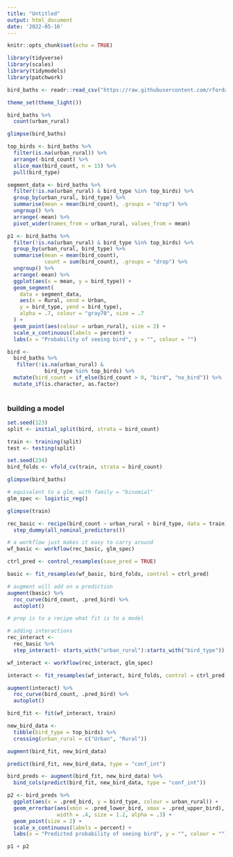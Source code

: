 ```yaml
---
title: "Untitled"
output: html_document
date: '2022-05-16'
---
```


```r
knitr::opts_chunk$set(echo = TRUE)

library(tidyverse)
library(scales)
library(tidymodels)
library(patchwork)

bird_baths <- readr::read_csv("https://raw.githubusercontent.com/rfordatascience/tidytuesday/master/data/2021/2021-08-31/bird_baths.csv")

theme_set(theme_light())
```

```r
bird_baths %>%
  count(urban_rural)

glimpse(bird_baths)

top_birds <- bird_baths %>% 
  filter(is.na(urban_rural)) %>% 
  arrange(-bird_count) %>%  
  slice_max(bird_count, n = 15) %>%  
  pull(bird_type)
```


```r

segment_data <- bird_baths %>% 
  filter(!is.na(urban_rural) & bird_type %in% top_birds) %>% 
  group_by(urban_rural, bird_type) %>% 
  summarise(mean = mean(bird_count), .groups = "drop") %>% 
  ungroup() %>% 
  arrange(-mean) %>%  
  pivot_wider(names_from = urban_rural, values_from = mean)

p1 <- bird_baths %>% 
  filter(!is.na(urban_rural) & bird_type %in% top_birds) %>% 
  group_by(urban_rural, bird_type) %>% 
  summarise(mean = mean(bird_count), 
            count = sum(bird_count), .groups = "drop") %>% 
  ungroup() %>% 
  arrange(-mean) %>%
  ggplot(aes(x = mean, y = bird_type)) + 
  geom_segment(
    data = segment_data, 
    aes(x = Rural, xend = Urban, 
    y = bird_type, yend = bird_type),
    alpha = .7, colour = "gray70", size = .7
  ) + 
  geom_point(aes(colour = urban_rural), size = 2) + 
  scale_x_continuous(labels = percent) + 
  labs(x = "Probability of seeing bird", y = "", colour = "")
```

```r
bird <- 
  bird_baths %>% 
   filter(!is.na(urban_rural) & 
            bird_type %in% top_birds) %>% 
  mutate(bird_count = if_else(bird_count > 0, "bird", "no_bird")) %>%  
  mutate_if(is.character, as.factor)
  
```

### building a model 

```r

set.seed(123)
split <- initial_split(bird, strata = bird_count)

train <- training(split)
test <- testing(split)

set.seed(234)
bird_folds <- vfold_cv(train, strata = bird_count)

glimpse(bird_baths)

```


```r
# equivalent to a glm, with family = "binomial"
glm_spec <- logistic_reg()

glimpse(train)

rec_basic <- recipe(bird_count ~ urban_rural + bird_type, data = train) %>% 
  step_dummy(all_nominal_predictors())

# a workflow just makes it easy to carry around 
wf_basic <- workflow(rec_basic, glm_spec)

ctrl_pred <- control_resamples(save_pred = TRUE)

basic <- fit_resamples(wf_basic, bird_folds, control = ctrl_pred)
```

```r
# augment will add on a prediction 
augment(basic) %>%  
  roc_curve(bird_count, .pred_bird) %>% 
  autoplot()
```

```r
# prep is to a recipe what fit is to a model 

# adding interactions 
rec_interact <- 
  rec_basic %>%  
  step_interact(~ starts_with("urban_rural"):starts_with("bird_type"))

wf_interact <- workflow(rec_interact, glm_spec)

interact <- fit_resamples(wf_interact, bird_folds, control = ctrl_pred)
```

```r
augment(interact) %>%  
  roc_curve(bird_count, .pred_bird) %>% 
  autoplot()
```

```r
bird_fit <- fit(wf_interact, train)
```

```r
new_bird_data <- 
  tibble(bird_type = top_birds) %>% 
  crossing(urban_rural = c("Urban", "Rural"))

augment(bird_fit, new_bird_data)

predict(bird_fit, new_bird_data, type = "conf_int")

bird_preds <- augment(bird_fit, new_bird_data) %>%  
  bind_cols(predict(bird_fit, new_bird_data, type = "conf_int"))

p2 <- bird_preds %>% 
  ggplot(aes(x = .pred_bird, y = bird_type, colour = urban_rural)) +
  geom_errorbar(aes(xmin = .pred_lower_bird, xmax = .pred_upper_bird), 
                width = .4, size = 1.2, alpha = .3) + 
  geom_point(size = 2) +
  scale_x_continuous(labels = percent) + 
  labs(x = "Predicted probability of seeing bird", y = "", colour = "")

```


```r
p1 + p2
```

